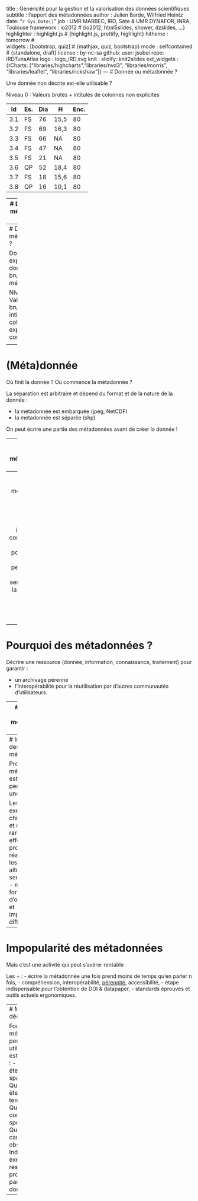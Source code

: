 title       : Généricité pour la gestion et la valorisation des données scientifiques
subtitle    : l'apport des métadonnées
author      : Julien Barde, Wilfried Heintz
date: "`r Sys.Date()`"
job         : UMR MARBEC, IRD, Sète & UMR DYNAFOR, INRA, Toulouse
framework   : io2012        # {io2012, html5slides, shower, dzslides, ...}
highlighter : highlight.js  # {highlight.js, prettify, highlight}
hitheme     : tomorrow      #   
widgets     : [bootstrap, quiz]            # {mathjax, quiz, bootstrap}
mode        : selfcontained # {standalone, draft}
license     : by-nc-sa
github:
  user: jsubei
  repo: IRDTunaAtlas
logo        : logo_IRD.svg
knit        : slidify::knit2slides
ext_widgets : {rCharts: ["libraries/highcharts","libraries/nvd3", "libraries/morris", "libraries/leaflet", "libraries/rickshaw"]}
---
# Donnée ou métadonnée ?

Une donnée non décrite est-elle utilisable ?

Niveau 0 : Valeurs brutes + intitulés de colonnes non explicites

Id | Es. |	Dia |	H |	Enc.
--------|--------|--------|--------|--------
3.1 | FS | 76 | 15,5 | 80
3.2 | FS | 69 | 16,3 | 80
3.3 | FS | 66 | NA | 80
3.4 | FS | 47 | NA | 80
3.5 | FS | 21 | NA | 80
3.6 | QP | 52 | 18,4 | 80
3.7 | FS | 18 | 15,6 | 80
3.8 | QP | 16 | 10,1 | 80


---
# Donnée ou métadonnée ?

Peut-on parler de donnée si elle n'est pas exploitable ?

Niveau 1 : Valeurs brutes + intitulés de colonnes explicites 

Identifiant de l'arbre| Espèce | Diamètre à 1m30 (cm) |  Hauteur (m) |	% encombrement de la canopée
--------|--------|--------|--------|--------
3.1 | FS | 76 | 15,5 | 80
3.2 | FS | 69 | 16,3 | 80
3.3 | FS | 66 | NA | 80
3.4 | FS | 47 | NA | 80
3.5 | FS | 21 | NA | 80
3.6 | QP | 52 | 18,4 | 80
3.7 | FS | 18 | 15,6 | 80
3.8 | QP | 16 | 10,1 | 80


---
# Donnée ou métadonnée ?

Donnée exploitable = données brutes + métadonnées

Niveau 2 : Valeurs brutes + intitulés de colonnes explicites + contexte

<fieldset><b>Identification des arbres de la zone 1 - 10/04/2015</b> <br/><br/>
FS : Fagus sylvatica <br/><br/>
QP : Quercus pubescens <br/><br/>
<b>Heure de début</b> : 10h30 - <b>Heure de fin</b> : 12h30		<br/><br/>
<b>Lieudit</b> : "Courrade"		<br/><br/>
<b>Type</b> : accru de feuillus mélangés  	<br/><br/>
<b>Système de référence utilisé</b> : WGS84/UTM 31	<br/><br/>
<b>Coordonnées GPS station de référence</b> : X=4768605 Y=274434  	<br/><br/>
<b>Contact</b> : lb@toulouse.inra.fr</fieldset>


---
# (Méta)donnée

Où finit la donnée ? Où commence la métadonnée ? 

La séparation est arbitraire et dépend du format et de la nature de la donnée :
 
 - la métadonnée est embarquée (jpeg, NetCDF)
 - la métadonnée est séparée (shp)
 
On peut écrire une partie des métadonnées avant de créer la donnée !
  

---
# Pourquoi des métadonnées ?

Décrire une ressource (donnée, information, connaissance, traitement) pour informer d'autres personnes :
 - sur l'existence, la pertinence et l'origine d'une ressource :
  - data discovery
  - data relevance
  - data lineage
 - sur l'utilisation correcte de la ressource :
  - métadonnées d'usage (dictionnaire de données),


---
# Pourquoi des métadonnées ?

Décrire une ressource (donnée, information, connaissance, traitement) pour informer d'autres personnes :
 - sur les services liés à la ressource :
  - data access,
  - data processing


---
# Pourquoi des métadonnées ?

Décrire une ressource (donnée, information, connaissance, traitement) pour garantir :

 - un archivage pérenne
 - l'interopérabilité pour la réutilisation par d'autres communautés d'utilisateurs.


---
# Pourquoi des métadonnées ?


<br/>
<center> <span style="font-size:40px;color:red;"><b>Pas de métadonnées => perte de donnée.</b></span></center>
 


---
# Impopularité des métadonnées

Produire des métadonnées est souvent perçu comme une contrainte.

Les - :
- exercice chronophage et complexe,
- rarement effectué par le producteur,
- réalisé "pour les autres" : altruisme <i>sensus stricto</i>,
- multitude de formats et d'outils : choix et implémentation difficiles.


---
# Impopularité des métadonnées

Mais c'est une activité qui peut s'avérer rentable

Les + :
- écrire la métadonnée une fois prend moins de temps qu'en parler n fois,
- compréhension, interopérabilité, <u>pérennité</u>, accessibilité,
- étape indispensable pour l'obtention de DOI & datapaper,
- standards éprouvés et outils actuels ergonomiques.


---
# Métadonnées découvertes

Fournir des métriques pour permettre aux utilisateurs d'en estimer l'intérêt :
- Où ? étendue spatiale,
- Quand ? étendue temporelle,
- Quoi ? composition spécifique,
- Quoi ?  traits / caractéristiques observés,
- Indicateurs : exemple de ressources produites à partir de la donnée brute.

---